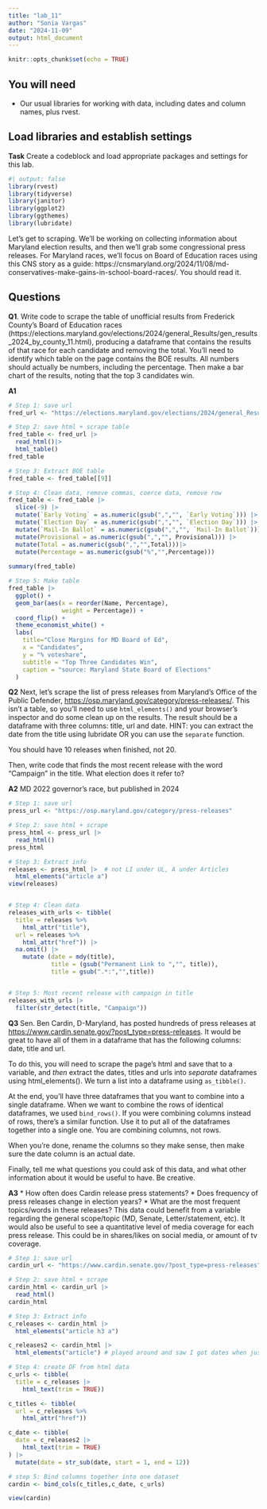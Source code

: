 ```yaml
---
title: "lab_11"
author: "Sonia Vargas"
date: "2024-11-09"
output: html_document
---
```


```r
knitr::opts_chunk$set(echo = TRUE)
```

## You will need

-   Our usual libraries for working with data, including dates and column names, plus rvest.

## Load libraries and establish settings

**Task** Create a codeblock and load appropriate packages and settings for this lab.

```r
#| output: false
library(rvest)
library(tidyverse)
library(janitor)
library(ggplot2)
library(ggthemes)
library(lubridate)
```


Let's get to scraping. We'll be working on collecting information about Maryland election results, and then we'll grab some congressional press releases. For Maryland races, we'll focus on Board of Education races using this CNS story as a guide: https://cnsmaryland.org/2024/11/08/md-conservatives-make-gains-in-school-board-races/. You should read it.

## Questions

**Q1**. Write code to scrape the table of unofficial results from Frederick County's Board of Education races (https://elections.maryland.gov/elections/2024/general_Results/gen_results_2024_by_county_11.html), producing a dataframe that contains the results of that race for each candidate and removing the total. You'll need to identify which table on the page contains the BOE results. All numbers should actually be numbers, including the percentage. Then make a bar chart of the results, noting that the top 3 candidates win.

**A1**

```r
# Step 1: save url
fred_url <- "https://elections.maryland.gov/elections/2024/general_Results/gen_results_2024_by_county_11.html"

# Step 2: save html + scrape table
fred_table <- fred_url |>
  read_html()|>
  html_table()
fred_table

# Step 3: Extract BOE table
fred_table <- fred_table[[9]]

# Step 4: Clean data, remove commas, coerce data, remove row
fred_table <- fred_table |> 
  slice(-9) |>
  mutate(`Early Voting` = as.numeric(gsub(",","", `Early Voting`))) |>
  mutate(`Election Day` = as.numeric(gsub(",","", `Election Day`))) |>
  mutate(`Mail-In Ballot` = as.numeric(gsub(",","", `Mail-In Ballot`))) |> 
  mutate(Provisional = as.numeric(gsub(",","", Provisional))) |> 
  mutate(Total = as.numeric(gsub(",","",Total)))|> 
  mutate(Percentage = as.numeric(gsub("%","",Percentage)))
  
summary(fred_table)

# Step 5: Make table
fred_table |>
  ggplot() +
  geom_bar(aes(x = reorder(Name, Percentage), 
               weight = Percentage)) +
  coord_flip() +
  theme_economist_white() +
  labs(
    title="Close Margins for MD Board of Ed",
    x = "Candidates",
    y = "% voteshare",
    subtitle = "Top Three Candidates Win",
    caption = "source: Maryland State Board of Elections"
  )
```

**Q2** Next, let's scrape the list of press releases from Maryland's Office of the Public Defender, <https://osp.maryland.gov/category/press-releases/>. This isn't a table, so you'll need to use `html_elements()` and your browser's inspector and do some clean up on the results. The result should be a dataframe with three columns: title, url and date. HINT: you can extract the date from the title using lubridate OR you can use the `separate` function.

You should have 10 releases when finished, not 20.

Then, write code that finds the most recent release with the word "Campaign" in the title. What election does it refer to?

**A2** 
MD 2022 governor's race, but published in 2024
```r
# Step 1: save url
press_url <- "https://osp.maryland.gov/category/press-releases"

# Step 2: save html + scrape
press_html <- press_url |>
  read_html()
press_html

# Step 3: Extract info
releases <- press_html |>  # not LI under UL, A under Articles
  html_elements("article a") 
view(releases)


# Step 4: Clean data
releases_with_urls <- tibble(
  title = releases %>% 
    html_attr("title"),
  url = releases %>% 
    html_attr("href")) |> 
  na.omit() |> 
    mutate (date = mdy(title),
            title = (gsub("Permanent Link to ","", title)),
            title = gsub(".*:","",title))


# Step 5: Most recent release with campaign in title
releases_with_urls |> 
  filter(str_detect(title, "Campaign")) 
```

**Q3** Sen. Ben Cardin, D-Maryland, has posted hundreds of press releases at <https://www.cardin.senate.gov/?post_type=press-releases>. It would be great to have all of them in a dataframe that has the following columns: date, title and url.

To do this, you will need to scrape the page's html and save that to a variable, and *then* extract the dates, titles and urls into *separate* dataframes using html_elements(). We turn a list into a dataframe using `as_tibble()`.

At the end, you'll have three dataframes that you want to combine into a single dataframe. When we want to combine the rows of identical dataframes, we used `bind_rows()`. If you were combining columns instead of rows, there's a similar function. Use it to put all of the dataframes together into a single one. You are combining columns, not rows.

When you're done, rename the columns so they make sense, then make sure the date column is an actual date.

Finally, tell me what questions you could ask of this data, and what other information about it would be useful to have. Be creative.

**A3** 
* How often does Cardin release press statements?
* Does frequency of press releases change in election years? 
* What are the most frequent topics/words in these releases?
This data could benefit from a variable regarding the general scope/topic (MD, Senate, Letter/statement, etc). It would also be useful to see a quantitative level of media coverage for each press release. This could be in shares/likes on social media, or amount of tv coverage.

```r
# Step 1: save url
cardin_url <- "https://www.cardin.senate.gov/?post_type=press-releases"

# Step 2: save html + scrape
cardin_html <- cardin_url |>
  read_html()
cardin_html

# Step 3: Extract info
c_releases <- cardin_html |> 
  html_elements("article h3 a") 

c_releases2 <- cardin_html |>
  html_elements("article") # played around and saw I got dates when just listing article

# Step 4: create DF from html data
c_urls <- tibble(
  title = c_releases |> 
    html_text(trim = TRUE))

c_titles <- tibble(
  url = c_releases %>% 
    html_attr("href"))

c_date <- tibble(
  date = c_releases2 |> 
    html_text(trim = TRUE)
) |> 
  mutate(date = str_sub(date, start = 1, end = 12))

# step 5: Bind columns together into one dataset
cardin <- bind_cols(c_titles,c_date, c_urls)

view(cardin)
```

